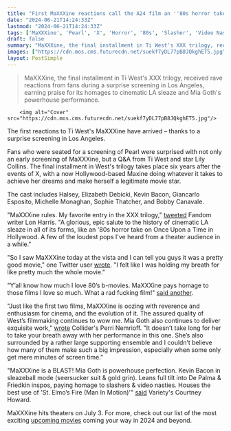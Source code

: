 ```yaml
---
title: "First MaXXXine reactions call the A24 film an ''80s horror take on Once Upon a Time'"
date: "2024-06-21T14:24:33Z"
lastmod: "2024-06-21T14:24:33Z"
tags: ['MaXXXine', 'Pearl', 'X', 'Horror', '80s', 'Slasher', 'Video Nasties', 'Los Angeles', 'Hollywood', 'De Palma', 'Friedkin']
draft: false
summary: "MaXXXine, the final installment in Ti West's XXX trilogy, received rave reactions from fans during a surprise screening in Los Angeles, earning praise for its homages to cinematic LA sleaze and Mia Goth's powerhouse performance."
images: ["https://cdn.mos.cms.futurecdn.net/suekf7yDL77pB8JQkghET5.jpg"]
layout: PostSimple
---
```

> MaXXXine, the final installment in Ti West's XXX trilogy, received rave reactions from fans during a surprise screening in Los Angeles, earning praise for its homages to cinematic LA sleaze and Mia Goth's powerhouse performance.


        <img alt="Cover" src="https://cdn.mos.cms.futurecdn.net/suekf7yDL77pB8JQkghET5.jpg"/>
        
The first reactions to Ti West's MaXXXine have arrived – thanks to a surprise screening in Los Angeles.

Fans who were seated for a screening of Pearl were surprised with not only an early screening of MaXXXine, but a Q&A from Ti West and star Lily Collins. The final installment in West's trilogy takes place six years after the events of X, with a now Hollywood-based Maxine doing whatever it takes to achieve her dreams and make herself a legitimate movie star.

The cast includes Halsey, Elizabeth Debicki, Kevin Bacon, Giancarlo Esposito, Michelle Monaghan, Sophie Thatcher, and Bobby Canavale.

"MaXXXine rules. My favorite entry in the XXX trilogy," [tweeted](https://x.com/Lons/status/1804038497453641732) Fandom writer Lon Harris. "A glorious, epic salute to the history of cinematic LA sleaze in all of its forms, like an '80s horror take on Once Upon a Time in Hollywood. A few of the loudest pops I've heard from a theater audience in a while."

"So I saw MaXXXine today at the vista and I can tell you guys it was a pretty good movie," one Twitter user [wrote](https://x.com/fatimalopez420/status/1804065651377737999). "I felt like I was holding my breath for like pretty much the whole movie."

"Y’all know how much I love 80’s b-movies. MaXXXine pays homage to those films I love so much. What a rad fucking film!" [said another](https://x.com/thisisnotbrian/status/1804035639652081840).

"Just like the first two films, MaXXXine is oozing with reverence and enthusiasm for cinema, and the evolution of it. The assured quality of West’s filmmaking continues to wow me. Mia Goth also continues to deliver exquisite work," [wrote](https://x.com/PNemiroff/status/1804106157134418239) Collider's Perri Nemrioff. "It doesn’t take long for her to take your breath away with her performance in this one. She’s also surrounded by a rather large supporting ensemble and I couldn’t believe how many of them make such a big impression, especially when some only get mere minutes of screen time."

"MaXXXine is a BLAST! Mia Goth is powerhouse perfection. Kevin Bacon in sleazeball mode (seersucker suit & gold grin). Leans full tilt into De Palma & Friedkin inspos, paying homage to slashers & video nasties. Houses the best use of 'St. Elmo’s Fire (Man In Motion)'" [said](https://x.com/Lulamaybelle/status/1804139290353635594) Variety's Courtney Howard.

MaXXXine hits theaters on July 3. For more, check out our list of the most exciting [upcoming movies](https://www.gamesradar.com/upcoming-movies/) coming your way in 2024 and beyond.
        